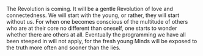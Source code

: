 The Revolution is coming. It will be a gentle Revolution of love and connectedness. We will start with the young, or rather, they will start without us. For when one becomes conscious of the multitude of others who are at their core no different than oneself, one starts to wonder whether there are others at all. Eventually the programming we have all been steeped in will not apply, for the fresh young Minds will be exposed to the truth more often and sooner than the lies.